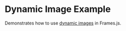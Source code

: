 
# Dynamic Image Example

<StackblitzLink
  entrypointFile="app/examples/dynamic-image/page.tsx"
  browserPath="/examples/dynamic-image"
/>

Demonstrates how to use [dynamic images](/guides/dynamic-images) in Frames.js.
